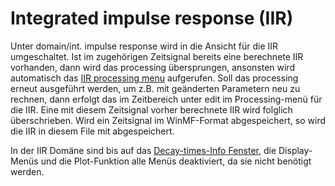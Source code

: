 # Integrated impulse response (IIR)

Unter domain/int. impulse response wird in die Ansicht für die IIR umgeschaltet. Ist im zugehörigen Zeitsignal bereits eine berechnete IIR vorhanden, dann wird das processing übersprungen, ansonsten wird automatisch das [IIR processing menu](/de/help/edit/integrated-impulse-response-processing) aufgerufen. Soll das processing erneut ausgeführt werden, um z.B. mit geänderten Parametern neu zu rechnen, dann erfolgt das im Zeitbereich unter edit im Processing-menü für die IIR. Eine mit diesem Zeitsignal vorher berechnete IIR wird folglich überschrieben. Wird ein Zeitsignal im WinMF-Format abgespeichert, so wird die IIR in diesem File mit abgespeichert.

In der IIR Domäne sind bis auf das [Decay-times-Info Fenster](/de/help/info/decay-times), die Display-Menüs und die Plot-Funktion alle Menüs deaktiviert, da sie nicht benötigt werden.

